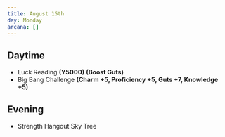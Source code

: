 ```yaml
---
title: August 15th
day: Monday
arcana: []
---
```


## Daytime
- Luck Reading **(Y5000)** **(Boost Guts)**
- Big Bang Challenge **(Charm +5, Proficiency +5, Guts +7, Knowledge +5)**

## Evening
- Strength Hangout Sky Tree